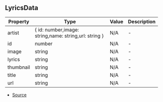 ## LyricsData


| Property | Type | Value | Description |
| ----------- | ----------- | ----------- | ----------- |
| artist | \{ id: number,image: string,name: string,url: string } | N/A | - |
| id | number | N/A | - |
| image | string | N/A | - |
| lyrics | string | N/A | - |
| thumbnail | string | N/A | - |
| title | string | N/A | - |
| url | string | N/A | - |


- [Source](https://github.com/Androz2091/discord-player/blob/0ea7a3e/packages/extractor/src/extractors/LyricsExtractor.ts#L41)
